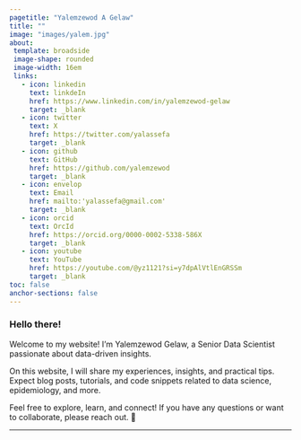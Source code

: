 ---
pagetitle: "Yalemzewod A Gelaw"
title: ""
image: "images/yalem.jpg"
about: 
 template: broadside
 image-shape: rounded
 image-width: 16em
 links: 
   - icon: linkedin
     text: linkdeIn
     href: https://www.linkedin.com/in/yalemzewod-gelaw
     target: _blank
   - icon: twitter
     text: X
     href: https://twitter.com/yalassefa
     target: _blank
   - icon: github
     text: GitHub
     href: https://github.com/yalemzewod
     target: _blank
   - icon: envelop
     text: Email
     href: mailto:'yalassefa@gmail.com'
     target: _blank
   - icon: orcid
     text: OrcId
     href: https://orcid.org/0000-0002-5338-586X
     target: _blank
   - icon: youtube
     text: YouTube
     href: https://youtube.com/@yz1121?si=y7dpAlVtlEnGRSSm
     target: _blank
toc: false
anchor-sections: false
---

### Hello there!

<p class="topbr">

Welcome to my website! I’m Yalemzewod Gelaw, a Senior Data Scientist passionate about data-driven insights. 

On this website, I will share my experiences, insights, and practical tips. Expect blog posts, tutorials, and code snippets related to data science, epidemiology, and more.

Feel free to explore, learn, and connect! If you have any questions or want to collaborate, please reach out. 🌟

</p>

------------------------------------------------------------------------


